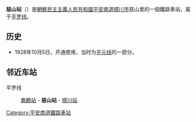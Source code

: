 {{unreferenced|time=2015-01-27T05:30:48+00:00}}
{{朝鮮半島車站資訊
|公司色 = blue
|文字色 = 
|站名 = 慈山站
|圖片 = 
|pxl = 
|圖片說明 =
|前一站 = [[鳳鶴站|鳳鶴]]
|前一站距離 = 7.7
|後一站距離 = 8.3
|後一站 = [[顺川站|顺川]]
|所屬路線 = [[平罗线|平罗线]]
|距離 = 58.1
|起點站 = [[平壤站|平壤]]
|諺文 = 자산역
|朝鮮漢字 = 慈山驛
|文觀部式 = Jasan-yeok
|馬-賴式 = Chasan-yŏk
|副站名 = 
|車站編號 = 
|停站路線數 = 
|所屬公司 = [[朝鮮民主主義人民共和國鐵道省|朝鮮民主主義人民共和國鐵道省]]
|所在地 =[[平安南道|平安南道]][[顺川市|顺川市]]慈山里
|車站構造 = 地面车站
|月台配置 = 
|啟用年月日 =1928年10月5日
|廢站年月日 = 
|上下車人次 = 
|統計年度 = 
|轉車 = 
|備註 = 
|全寬備註 = 
}}

'''慈山站'''（{{kor|諺=자산역|漢=慈山驛|羅=Chasan yŏk|f=y}}）是[[朝鮮民主主義人民共和國|朝鮮民主主義人民共和國]][[平安南道|平安南道]][[顺川市|顺川市]]慈山里的一個鐵路車站，属于[[平罗线|平罗线]]。

==历史==
*1928年10月5日，开通使用，当时为[[平元线|平元线]]的一部分。

==邻近车站==
平罗线
:[[鳳鶴站|鳳鶴站]] - '''慈山站''' - [[顺川站|顺川站]]

{{朝鲜铁路小作品}}

{{平罗线}}

[[Category:平安南道鐵路車站|Category:平安南道鐵路車站]]